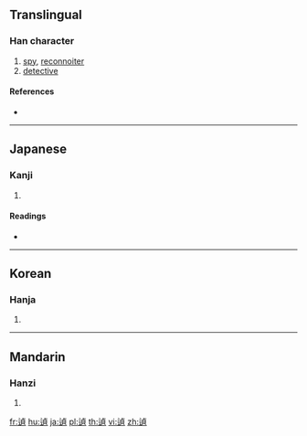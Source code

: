 {{character info/new}}
==Translingual==

===Han character===
{{Han char|rn=162|rad=辵|as=09|sn=13|four=31308|canj=YYBC}}

# [[spy]], [[reconnoiter]]
# [[detective]]

====References====
* {{Han ref|kx=1261.100|dkj=38993|dj=1751.130|hdz=63857.090|uh=9049|ud=36937|bh=E0A2|bd=57506}}

----

==Japanese==

===Kanji===
{{ja-kanji|grade=|rs=辵09}}

# {{defn|lang=ja|sort=辵09}}

====Readings====
* {{ja-readings|goon=[[ちょう]] (chō)|kanon=[[てい]] (tei)|kun=[[うかがう]] (ukagau), [[さすが]] (sasuga)|nanori=}}

----

==Korean==

===Hanja===
{{ko-hanja|hangeul=정|eumhun=|rv=jeong|mr=chŏng|y=ceng}}

# {{defn|lang=ko|sort=辵09}}

----

==Mandarin==

===Hanzi===
{{cmn-hanzi|pin=[[zhēn]] ([[zhen1]])|wg=chen<sup>1</sup>}}

# {{defn|lang=cmn|sort=辵09}}

[[fr:遉]]
[[hu:遉]]
[[ja:遉]]
[[pl:遉]]
[[th:遉]]
[[vi:遉]]
[[zh:遉]]